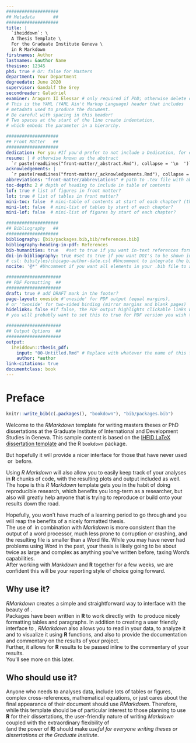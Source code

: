 ```yaml
---
####################
## Metadata       ##
####################
title: |
  `iheiddown`: \
  A Thesis Template \
  For the Graduate Institute Geneva \
  in R Markdown
firstnames: Author
lastnames: &author Name
thesisno: 12345
phd: true # Or: false for Masters
department: Your Department
degreedate: June 2020
supervisor: Gandalf the Grey
secondreader: Galadriel
examiner: Aragorn II Elessar # only required if PhD; otherwise delete or comment out
# This is the YAML (YAML Ain't Markup Language) header that includes 
# metadata used to produce the document. 
# Be careful with spacing in this header!
# Two spaces at the start of the line create indentation,
# which embeds the parameter in a hierarchy.

####################
## Front Matter   ##
####################
dedication: For you #If you'd prefer to not include a Dedication, for example, simply delete the section entirely, or silence them (add # before each line). 
resume: | # otherwise known as the abstract
  `r paste(readLines("front-matter/_abstract.Rmd"), collapse = '\n  ')`
acknowledgements: |
  `r paste(readLines("front-matter/_acknowledgements.Rmd"), collapse = '\n  ')`
abbreviations: "front-matter/abbreviations" # path to .tex file with abbreviations
toc-depth: 2 # depth of heading to include in table of contents
lof: true # list of figures in front matter?
lot: true # list of tables in front matter?
mini-toc: false  # mini-table of contents at start of each chapter? (this just prepares it; you must also add \minitoc after the chapter titles)
mini-lot: false  # mini-list of tables by start of each chapter?
mini-lof: false  # mini-list of figures by start of each chapter?

####################
## Bibliography   ##
####################
bibliography: [bib/packages.bib,bib/references.bib]
bibliography-heading-in-pdf: References
bib-humanities: true   #set to true if you want in-text references formatted as author-year
doi-in-bibliography: true #set to true if you want DOI's to be shown in the bibliography
# csl: bibstyles/chicago-author-date.csl #Uncomment to integrate the bibliography style file that you have put in the bibstyles folder of your thesis. Search the Zotero Stlye Repository for the required citation style (https://www.zotero.org/styles).
nocite: '@*' #Uncomment if you want all elements in your .bib file to appear in your bibliography (i.e. all R-packages you used)

#####################
## PDF Formatting  ##
#####################
draft: true # add DRAFT mark in the footer?
page-layout: oneside #'oneside' for PDF output (equal margins), 
# or 'twoside' for two-sided binding (mirror margins and blank pages) 
hidelinks: false #if false, the PDF output highlights clickable links with a colored border 
# you will probably want to set this to true for PDF version you wish to physically print

#####################
## Output Options  ##
#####################
output:
  iheiddown::thesis_pdf:
    input: "00-Untitled.Rmd" # Replace with whatever the name of this file is, e.g. "mythesis.Rmd"
    author: *author
link-citations: true
documentclass: book
---
```


# Preface {.unnumbered}

<!-- 
The {.unnumbered} option here means that the introduction will be 
"Chapter 0." You can also use {-} for no numbers on chapters.
-->

```r
knitr::write_bib(c(.packages(), "bookdown"), "bib/packages.bib")
```

<!-- This chunk creates automatically a .bib file to cite the loaded packages in the bibliography. Do not forget to uncomment "nocite: '@*'" in the header if you want all packages to be cited even if you did not mention them in the body of the text.-->

Welcome to the *RMarkdown* template for writing masters theses or PhD dissertations 
at the Graduate Institute of International and Development Studies in Geneva. 
This sample content is based on the [IHEID  LaTeX dissertation template](https://github.com/jhollway/iheidmytex) and the R `bookdown` package.

But hopefully it will provide a nicer interface for those that have never used \TeX\ or \LaTeX\ before.

Using _R Markdown_ will also allow you to easily keep track of your analyses in **R** chunks of code, 
with the resulting plots and output included as well.  
The hope is this _R Markdown_ template gets you in the habit of doing reproducible research, 
which benefits you long-term as a researcher, 
but also will greatly help anyone that is trying to reproduce or build onto your results down the road.

Hopefully, you won't have much of a learning period to go through and you will reap the benefits of a nicely formatted thesis.  
The use of \LaTeX\ in combination with _Markdown_ is more consistent than the output of a word processor, 
much less prone to corruption or crashing, 
and the resulting file is smaller than a Word file. 
While you may have never had problems using Word in the past, 
your thesis is likely going to be about twice as large and complex as anything you've written before, taxing Word's capabilities.  
After working with _Markdown_ and **R** together for a few weeks, 
we are confident this will be your reporting style of choice going forward.

## Why use it? {-}

_RMarkdown_ creates a simple and straightforward way to interface with the beauty of \LaTeX\.  
Packages have been written in **R** to work directly with \LaTeX\ to produce nicely formatting tables and paragraphs. 
In addition to creating a user friendly interface to \LaTeX\, _RMarkdown_ also allows you to read in your data, to analyze it and to visualize it using **R** functions, and also to provide the documentation and commentary on the results of your project.  
Further, it allows for **R** results to be passed inline to the commentary of your results.  
You'll see more on this later.  

## Who should use it? {-}

Anyone who needs to analyses data, include lots of tables or figures, complex cross-references, mathematical equations,
or just cares about the final appearance of their document should use *RMarkdown*.
Therefore, while this template should be of particular interest to those planning to use **R** for their dissertations,
the user-friendly nature of writing _Markdown_ 
coupled with the extraordinary flexibility of \LaTeX\
(and the power of **R**)
should make *useful for everyone writing theses or dissertations at the Graduate Institute*.
